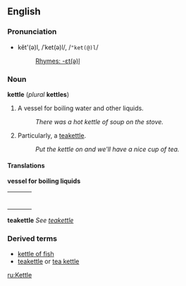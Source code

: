 ==English==
===Pronunciation===
*kĕt'(ə)l, /ˈket(ə)l/, /<tt>"ket(@)l</tt>/
*:[[Rhymes:English:-ɛt(ə)l|Rhymes: -ɛt(ə)l]]

===Noun===
'''kettle''' (''plural'' '''kettles''')

# A vessel for boiling water and other liquids.
#: ''There was a hot kettle of soup on the stove.''
# Particularly, a [[teakettle]].
#: ''Put the kettle on and we'll have a nice cup of tea.''

====Translations====

'''vessel for boiling liquids'''
{| border=0  width=100%
|-
|bgcolor="#FFFFE0" valign=top width=48%|
{|
<!--Put translations for languages from A to I here-->
|}
| width=1% |
|bgcolor="#FFFFE0" valign=top width=48%|
{|
<!--Put translations for languages from J to Z here-->
|}
|}

'''teakettle'''
''See [[teakettle]]''

===Derived terms===
*[[kettle of fish]]
*[[teakettle]] or [[tea kettle]]

[[ru:Kettle]]